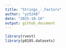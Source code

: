 ```yaml
---
title: "Strings_-_Factors"
author: "yz5248"
date: "2025-10-14"
output: github_document
---
```


```r
library(rvest)
library(p8105.datasets)
```


